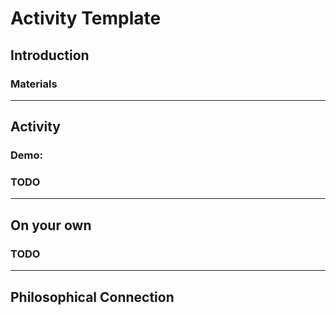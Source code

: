 
# Activity Template

## Introduction

### Materials

---
## Activity

### Demo: 

### TODO



---
## On your own
### TODO

---
## Philosophical Connection